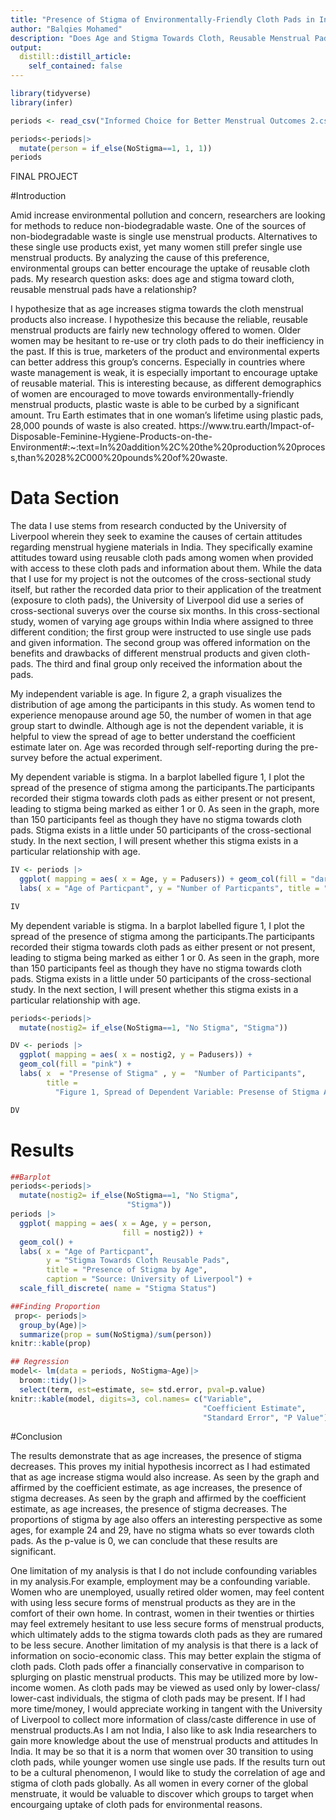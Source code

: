 ```yaml
---
title: "Presence of Stigma of Environmentally-Friendly Cloth Pads in India"
author: "Balqies Mohamed"
description: "Does Age and Stigma Towards Cloth, Reusable Menstrual Pads Have A Relationship?" 
output:
  distill::distill_article:
    self_contained: false
---
```




```r
library(tidyverse)
library(infer)

periods <- read_csv("Informed Choice for Better Menstrual Outcomes 2.csv")

periods<-periods|>
  mutate(person = if_else(NoStigma==1, 1, 1))
periods

```





FINAL PROJECT 

#Introduction

Amid increase environmental pollution and concern, researchers are looking for methods to reduce non-biodegradable waste. One of the sources of non-biodegradable waste is single use menstrual products. Alternatives to these single use products exist, yet many women still prefer single use menstrual products. By analyzing the cause of this preference, environmental groups can better encourage the uptake of reusable cloth pads. My research question asks: does age and stigma toward cloth, reusable menstrual pads have a relationship? 

I hypothesize that as age increases stigma towards the cloth menstrual products also increase. I hypothesize this because the reliable, reusable menstrual products are fairly new technology offered to women. Older women may be hesitant to re-use or try cloth pads to do their inefficiency in the past. If this is true, marketers of the product and environmental experts can better address this group's concerns. Especially in countries where waste management is weak, it is especially important to encourage uptake of reusable material. This is interesting because, as different demographics of women are encouraged to move towards environmentally-friendly menstrual products, plastic waste is able to be curbed by a significant amount. Tru Earth estimates that in one woman's lifetime using plastic pads, 28,000 pounds of waste is also created. 
https://www.tru.earth/Impact-of-Disposable-Feminine-Hygiene-Products-on-the-Environment#:~:text=In%20addition%2C%20the%20production%20process,than%2028%2C000%20pounds%20of%20waste.


# Data Section 

The data I use stems from research conducted by the University of Liverpool wherein they seek to examine the causes of certain attitudes regarding menstrual hygiene materials in India. They specifically examine attitudes toward using reusable cloth pads among women when provided with access to these cloth pads and information about them. While the data that I use for my project is not the outcomes of the cross-sectional study itself, but rather the recorded data prior to their application of the treatment (exposure to cloth pads), the University of Liverpool did use a series of cross-sectional suverys over the course six months. In this cross-sectional study, women of varying age groups within India where assigned to three different condition; the first group were instructed to use single use pads and given information. The second group was offered information on the benefits and drawbacks of different menstrual products and given cloth-pads. The third and final group only received the information about the pads. 


My independent variable is age. In figure 2, a graph visualizes the distribution of age among the participants in this study. As women tend to experience menopause around age 50, the number of women in that age group start to dwindle. Although age is not the dependent variable, it is helpful to view the spread of age to better understand the coefficient estimate later on. Age was recorded through self-reporting during the pre-survey before the actual experiment. 

My dependent variable is stigma. In a barplot labelled figure 1, I plot the spread of the presence of stigma among the participants.The participants recorded their stigma towards cloth pads as either present or not present, leading to stigma being marked as either 1 or 0. As seen in the graph, more than 150 participants feel as though they have no stigma towards cloth pads. Stigma exists in a little under 50 participants of the cross-sectional study. In the next section, I will present whether this stigma exists in a particular relationship with age. 


```r

IV <- periods |> 
  ggplot( mapping = aes( x = Age, y = Padusers)) + geom_col(fill = "darkseagreen4") + 
  labs( x = "Age of Particpant", y = "Number of Particpants", title = " Figure 2, Spread of Independent Variable: Participants by Age", caption = "Source: University of Liverpool")

IV 

```
My dependent variable is stigma. In a barplot labelled figure 1, I plot the spread of the presence of stigma among the participants.The participants recorded their stigma towards cloth pads as either present or not present, leading to stigma being marked as either 1 or 0. As seen in the graph, more than 150 participants feel as though they have no stigma towards cloth pads. Stigma exists in a little under 50 participants of the cross-sectional study. In the next section, I will present whether this stigma exists in a particular relationship with age. 

```r
periods<-periods|>
  mutate(nostig2= if_else(NoStigma==1, "No Stigma", "Stigma"))

DV <- periods |> 
  ggplot( mapping = aes( x = nostig2, y = Padusers)) + 
  geom_col(fill = "pink") + 
  labs( x  = "Presense of Stigma" , y =  "Number of Participants", 
        title = 
          "Figure 1, Spread of Dependent Variable: Presense of Stigma Amongst Participants")

DV
```
# Results
```r
##Barplot
periods<-periods|>
  mutate(nostig2= if_else(NoStigma==1, "No Stigma", 
                          "Stigma"))
periods |> 
  ggplot( mapping = aes( x = Age, y = person, 
                         fill = nostig2)) + 
  geom_col() + 
  labs( x = "Age of Particpant", 
        y = "Stigma Towards Cloth Reusable Pads", 
        title = "Presence of Stigma by Age", 
        caption = "Source: University of Liverpool") +
  scale_fill_discrete( name = "Stigma Status")

##Finding Proportion
 prop<- periods|>
  group_by(Age)|>
  summarize(prop = sum(NoStigma)/sum(person))
knitr::kable(prop)

## Regression
model<- lm(data = periods, NoStigma~Age)|>
  broom::tidy()|>
  select(term, est=estimate, se= std.error, pval=p.value)
knitr::kable(model, digits=3, col.names= c("Variable", 
                                           "Coefficient Estimate", 
                                           "Standard Error", "P Value"))


```

#Conclusion 

The results demonstrate that as age increases, the presence of stigma decreases. This proves my initial hypothesis incorrect as I had estimated that as age increase stigma would also increase. As seen by the graph and affirmed by the coefficient estimate, as age increases, the presence of stigma decreases. As seen by the graph and affirmed by the coefficient estimate, as age increases, the presence of stigma decreases. The proportions of stigma by age also offers an interesting perspective as some ages, for example 24 and 29, have no stigma whats so ever towards cloth pads. As the p-value is 0, we can conclude that these results are significant. 

One limitation of my analysis is that I do not include confounding variables in my analysis.For example, employment may be a confounding variable. Women who are unemployed, usually retired older women, may feel content with using less secure forms of menstrual products as they are in the comfort of their own home. In contrast, women in their twenties or thirties may feel extremely hesitant to use less secure forms of menstrual products, which ultimately adds to the stigma towards cloth pads as they are rumared to be less secure. Another limitation of my analysis is that there is a lack of information on socio-economic class. This may better explain the stigma of cloth pads. Cloth pads offer a financially conservative in comparison to splurging on plastic menstrual products. This may be utilized more by low-income women. As cloth pads may be viewed as used only by lower-class/ lower-cast individuals, the stigma of cloth pads may be present.  If I had more time/money, I would appreciate working in tangent with the University of Liverpool to collect more information of class/caste difference in use of menstrual products.As I am not India, I also like to ask India researchers  to gain more knowledge about the use of menstrual products and attitudes In India. It may be so that it is a norm that women over 30 transition to using cloth pads, while younger women use single use pads. If the results turn out to be a cultural phenomenon, I would like to study the correlation of age and stigma of cloth pads globally. As all women in every corner of the global menstruate, it would be valuable to discover which groups to target when encourgaing uptake of cloth pads for environmental reasons.


